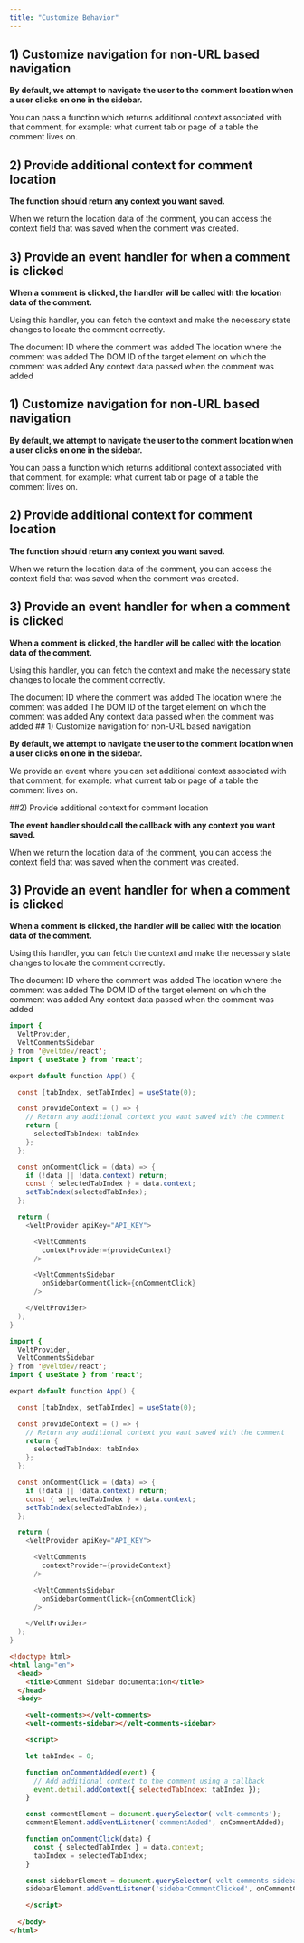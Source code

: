 ```yaml
---
title: "Customize Behavior"
---
```


<Tabs>
<Tab title="React">

## 1) Customize navigation for non-URL based navigation
**By default, we attempt to navigate the user to the comment location when a user clicks on one in the sidebar.**

You can pass a function which returns additional context associated with that comment, for example: what current tab or page of a table the comment lives on.

## 2) Provide additional context for comment location

**The function should return any context you want saved.**

When we return the location data of the comment, you can access the context field that was saved when the comment was created.

## 3) Provide an event handler for when a comment is clicked
**When a comment is clicked, the handler will be called with the location data of the comment.**

Using this handler, you can fetch the context and make the necessary state changes to locate the comment correctly.

<ResponseField name="documentId" type="string">
The document ID where the comment was added
</ResponseField>

<ResponseField name="location" type="string">
The location where the comment was added
</ResponseField>

<ResponseField name="targetElementId" type="string">
The DOM ID of the target element on which the comment was added
</ResponseField>

<ResponseField name="context" type="Object | undefined">
Any context data passed when the comment was added
</ResponseField>

</Tab>
<Tab title="Next.js">

## 1) Customize navigation for non-URL based navigation
**By default, we attempt to navigate the user to the comment location when a user clicks on one in the sidebar.**

You can pass a function which returns additional context associated with that comment, for example: what current tab or page of a table the comment lives on.

## 2) Provide additional context for comment location

**The function should return any context you want saved.**

When we return the location data of the comment, you can access the context field that was saved when the comment was created.

## 3) Provide an event handler for when a comment is clicked
**When a comment is clicked, the handler will be called with the location data of the comment.**

Using this handler, you can fetch the context and make the necessary state changes to locate the comment correctly.

<ResponseField name="documentId" type="string">
The document ID where the comment was added
</ResponseField>

<ResponseField name="location" type="string">
The location where the comment was added
</ResponseField>

<ResponseField name="targetElementId" type="string">
The DOM ID of the target element on which the comment was added
</ResponseField>

<ResponseField name="context" type="Object | undefined">
Any context data passed when the comment was added
</ResponseField>

</Tab>

<Tab title="HTML">
## 1) Customize navigation for non-URL based navigation

**By default, we attempt to navigate the user to the comment location when a user clicks on one in the sidebar.**

We provide an event where you can set additional context associated with that comment, for example: what current tab or page of a table the comment lives on.

##2) Provide additional context for comment location

**The event handler should call the callback with any context you want saved.**

When we return the location data of the comment, you can access the context field that was saved when the comment was created.

## 3) Provide an event handler for when a comment is clicked

**When a comment is clicked, the handler will be called with the location data of the comment.**

Using this handler, you can fetch the context and make the necessary state changes to locate the comment correctly.

<ResponseField name="documentId" type="string">
The document ID where the comment was added
</ResponseField>

<ResponseField name="location" type="string">
The location where the comment was added
</ResponseField>

<ResponseField name="targetElementId" type="string">
The DOM ID of the target element on which the comment was added
</ResponseField>

<ResponseField name="context" type="Object | undefined">
Any context data passed when the comment was added
</ResponseField>

</Tab>



</Tabs>

<RequestExample>

```java React
import { 
  VeltProvider, 
  VeltCommentsSidebar
} from '@veltdev/react';
import { useState } from 'react';

export default function App() {

  const [tabIndex, setTabIndex] = useState(0);

  const provideContext = () => {
    // Return any additional context you want saved with the comment
    return {
      selectedTabIndex: tabIndex
    };
  };

  const onCommentClick = (data) => {
    if (!data || !data.context) return;
    const { selectedTabIndex } = data.context;
    setTabIndex(selectedTabIndex);
  };

  return (
    <VeltProvider apiKey="API_KEY">

      <VeltComments
        contextProvider={provideContext}
      />

      <VeltCommentsSidebar 
        onSidebarCommentClick={onCommentClick}
      />

    </VeltProvider>
  );
}
```
```java Next.js
import { 
  VeltProvider, 
  VeltCommentsSidebar
} from '@veltdev/react';
import { useState } from 'react';

export default function App() {

  const [tabIndex, setTabIndex] = useState(0);

  const provideContext = () => {
    // Return any additional context you want saved with the comment
    return {
      selectedTabIndex: tabIndex
    };
  };

  const onCommentClick = (data) => {
    if (!data || !data.context) return;
    const { selectedTabIndex } = data.context;
    setTabIndex(selectedTabIndex);
  };

  return (
    <VeltProvider apiKey="API_KEY">

      <VeltComments
        contextProvider={provideContext}
      />

      <VeltCommentsSidebar 
        onSidebarCommentClick={onCommentClick}
      />

    </VeltProvider>
  );
}
```
```html HTML 
<!doctype html>
<html lang="en">
  <head>
    <title>Comment Sidebar documentation</title>
  </head>
  <body>

    <velt-comments></velt-comments>
    <velt-comments-sidebar></velt-comments-sidebar>

    <script>

    let tabIndex = 0;

    function onCommentAdded(event) {
      // Add additional context to the comment using a callback
      event.detail.addContext({ selectedTabIndex: tabIndex });
    }

    const commentElement = document.querySelector('velt-comments');
    commentElement.addEventListener('commentAdded', onCommentAdded);

    function onCommentClick(data) {
      const { selectedTabIndex } = data.context;
      tabIndex = selectedTabIndex;
    }

    const sidebarElement = document.querySelector('velt-comments-sidebar');
    sidebarElement.addEventListener('sidebarCommentClicked', onCommentClick);

    </script>
    
  </body>
</html>
```
</RequestExample>